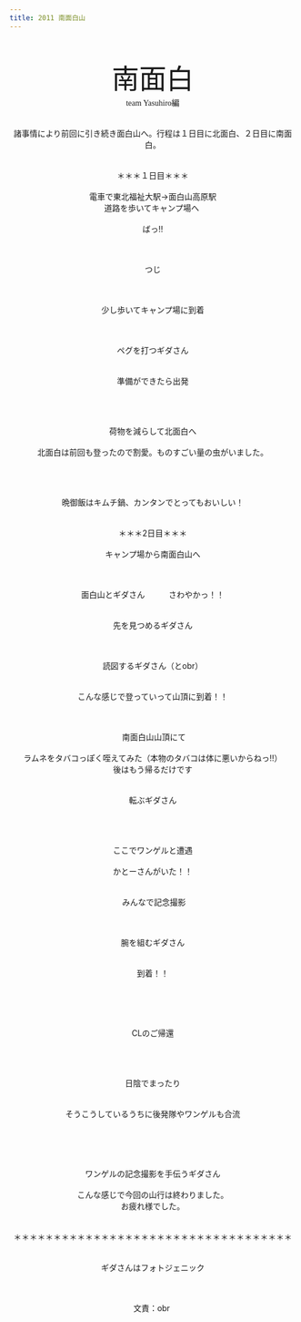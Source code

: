 ```yaml
---
title: 2011 南面白山
---
```


<p>&nbsp;</p>
<div style="text-align: center">
<font size="7">南面白</font><br />
<span style="font-family: Osaka">team Yasuhiro編</span><br />
<br />
<br />
諸事情により前回に引き続き面白山へ。行程は１日目に北面白、２日目に南面白。
</div>
<div style="text-align: center">&nbsp;</div>
<div style="text-align: center">&nbsp;</div>
<div style="text-align: center">＊＊＊１日目＊＊＊</div>
<div style="text-align: center">&nbsp;</div>
<div style="text-align: center">電車で東北福祉大駅&rarr;面白山高原駅</div>
<div style="text-align: center">道路を歩いてキャンプ場へ&nbsp;</div>
<div style="text-align: center">&nbsp;</div>
<div style="text-align: center"><Image alt="" src={img_4} /></div>
<div style="text-align: center">ばっ!!</div>
<div style="text-align: center">&nbsp;</div>
<div style="text-align: center">&nbsp;</div>
<div style="text-align: center">&nbsp;</div>
<div style="text-align: center"><Image alt="" src={img_5} /></div>
<div style="text-align: center">つじ</div>
<div style="text-align: center">&nbsp;</div>
<div style="text-align: center">&nbsp;</div>
<div style="text-align: center">&nbsp;</div>
<div style="text-align: center">少し歩いてキャンプ場に到着</div>
<div style="text-align: center">&nbsp;</div>
<div style="text-align: center">&nbsp;</div>
<div style="text-align: center">&nbsp;</div>
<div style="text-align: center"><Image alt="" src={img_6} /></div>
<div style="text-align: center">ペグを打つギダさん</div>
<div style="text-align: center">&nbsp;</div>
<div style="text-align: center">&nbsp;</div>
<div style="text-align: center">準備ができたら出発</div>
<div style="text-align: center">&nbsp;</div>
<div style="text-align: center">&nbsp;</div>
<div style="text-align: center">&nbsp;</div>
<div style="text-align: center"><Image alt="" src={img_8} /></div>
<div style="text-align: center">&nbsp;</div>
<div style="text-align: center">荷物を減らして北面白へ</div>
<div style="text-align: center">&nbsp;</div>
<div style="text-align: center">北面白は前回も登ったので割愛。ものすごい量の虫がいました。</div>
<div style="text-align: center">&nbsp;</div>
<div style="text-align: center">&nbsp;</div>
<div style="text-align: center">&nbsp;</div>
<div style="text-align: center"><Image alt="" src={img_7} /></div>
<div style="text-align: center">&nbsp;</div>
<div style="text-align: center">晩御飯はキムチ鍋、カンタンでとってもおいしい！</div>
<div style="text-align: center">&nbsp;</div>
<div style="text-align: center">&nbsp;</div>
<div style="text-align: center">＊＊＊2日目＊＊＊</div>
<div style="text-align: center">&nbsp;</div>
<div style="text-align: center">キャンプ場から南面白山へ</div>
<div style="text-align: center">&nbsp;</div>
<div style="text-align: center">&nbsp;</div>
<div style="text-align: center">&nbsp;</div>
<div style="text-align: center"><Image alt="" src={img_1} /><br />
面白山とギダさん　　　さわやかっ！！
</div>
<div style="text-align: center">&nbsp;</div>
<div style="text-align: center"><Image alt="" src={img_2} /></div>
<div style="text-align: center">&nbsp;</div>
<div style="text-align: center">先を見つめるギダさん</div>
<div style="text-align: center">&nbsp;</div>
<div style="text-align: center">&nbsp;</div>
<div style="text-align: center"><Image alt="" src={img_12} /></div>
<div style="text-align: center">&nbsp;</div>
<div style="text-align: center">読図するギダさん（とobr）</div>
<div style="text-align: center">&nbsp;</div>
<div style="text-align: center">&nbsp;</div>
<div style="text-align: center">こんな感じで登っていって山頂に到着！！</div>
<div style="text-align: center">&nbsp;</div>
<div style="text-align: center">&nbsp;</div>
<div style="text-align: center"><Image alt="" src={img_10} /></div>
<div style="text-align: center">&nbsp;</div>
<div style="text-align: center">&nbsp;南面白山山頂にて</div>
<div style="text-align: center">&nbsp;</div>
<div style="text-align: center">ラムネをタバコっぽく咥えてみた（本物のタバコは体に悪いからねっ!!）</div>
<div style="text-align: center">後はもう帰るだけです</div>
<div style="text-align: center">&nbsp;</div>
<div style="text-align: center"><Image alt="" src={img_13} /></div>
<div style="text-align: center">&nbsp;</div>
<div style="text-align: center">転ぶギダさん</div>
<div style="text-align: center">&nbsp;</div>
<div style="text-align: center">&nbsp;</div>
<div style="text-align: center">&nbsp;</div>
<div style="text-align: center"><Image alt="" src={img_9} /></div>
<div style="text-align: center">&nbsp;</div>
<div style="text-align: center">ここでワンゲルと遭遇</div>
<div style="text-align: center">&nbsp;</div>
<div style="text-align: center">かとーさんがいた！！</div>
<div style="text-align: center">&nbsp;</div>
<div style="text-align: center"><Image alt="" src={img_11} /></div>
<div style="text-align: center">&nbsp;</div>
<div style="text-align: center">&nbsp;みんなで記念撮影</div>
<div style="text-align: center">&nbsp;</div>
<div style="text-align: center">&nbsp;</div>
<div style="text-align: center"><Image alt="" src={img_15} /></div>
<div style="text-align: center">&nbsp;</div>
<div style="text-align: center">腕を組むギダさん</div>
<div style="text-align: center">&nbsp;</div>
<div style="text-align: center"><Image alt="" src={img_14} /></div>
<div style="text-align: center">&nbsp;</div>
<div style="text-align: center">到着！！</div>
<div style="text-align: center">&nbsp;</div>
<div style="text-align: center">&nbsp;</div>
<div style="text-align: center">&nbsp;</div>
<div style="text-align: center"><Image alt="" src={img_16} />&nbsp;</div>
<div style="text-align: center">&nbsp;</div>
<div style="text-align: center">CLのご帰還</div>
<div style="text-align: center">&nbsp;</div>
<div style="text-align: center">&nbsp;</div>
<div style="text-align: center"><Image alt="" src={img_17} />&nbsp;</div>
<div style="text-align: center">&nbsp;</div>
<div style="text-align: center">日陰でまったり</div>
<div style="text-align: center">&nbsp;</div>
<div style="text-align: center">&nbsp;</div>
<div style="text-align: center">そうこうしているうちに後発隊やワンゲルも合流</div>
<div style="text-align: center">&nbsp;</div>
<div style="text-align: center"><br />
<br />
<br />
<Image alt="" src={img_3} /></div>
<div style="text-align: center">&nbsp;</div>
<div style="text-align: center">ワンゲルの記念撮影を手伝うギダさん</div>
<div style="text-align: center">&nbsp;</div>
<div style="text-align: center">こんな感じで今回の山行は終わりました。</div>
<div style="text-align: center">お疲れ様でした。</div>
<div style="text-align: center">&nbsp;</div>
<div style="text-align: center">&nbsp;</div>
<div style="text-align: center">＊＊＊＊＊＊＊＊＊＊＊＊＊＊＊＊＊＊＊＊＊＊＊＊＊＊＊＊＊＊＊＊＊＊＊<br />
&nbsp;</div>
<div style="text-align: center">&nbsp;</div>
<div style="text-align: center">ギダさんはフォトジェニック</div>
<div style="text-align: center">&nbsp;</div>
<div style="text-align: center">&nbsp;</div>
<div style="text-align: center">&nbsp;</div>
<div style="text-align: center">文責：obr&nbsp;</div>
<p>&nbsp;</p>
